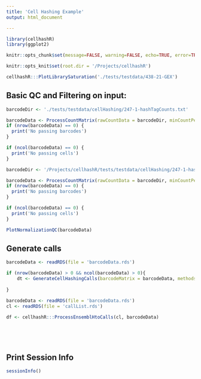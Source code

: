 ```yaml
---
title: 'Cell Hashing Example'
output: html_document

---
```


```r

library(cellhashR)
library(ggplot2)

knitr::opts_chunk$set(message=FALSE, warning=FALSE, echo=TRUE, error=TRUE)

knitr::opts_knit$set(root.dir = '/Projects/cellhashR')

```

```r

cellhashR:::PlotLibrarySaturation('./tests/testdata/438-21-GEX')


```


## Basic QC and Filtering on input:

```r

barcodeDir <- './tests/testdata/cellHashing/247-1-hashTagCounts.txt'

barcodeData <- ProcessCountMatrix(rawCountData = barcodeDir, minCountPerCell = 5)
if (nrow(barcodeData) == 0) {
  print('No passing barcodes')
}

if (ncol(barcodeData) == 0) {
  print('No passing cells')
}

```

```r

barcodeDir <- '/Projects/cellhashR/tests/testdata/cellHashing/247-1-hashTagCounts.txt'

barcodeData <- ProcessCountMatrix(rawCountData = barcodeDir, minCountPerCell = 5, barcodeWhitelist = c('HTO-1', 'HTO-2', 'HTO-3', 'HTO-4', 'HTO-6'))
if (nrow(barcodeData) == 0) {
  print('No passing barcodes')
}

if (ncol(barcodeData) == 0) {
  print('No passing cells')
}


```

```r

PlotNormalizationQC(barcodeData)


```

## Generate calls

```r

barcodeData <- readRDS(file = 'barcodeData.rds')

if (nrow(barcodeData) > 0 && ncol(barcodeData) > 0){
	dt <- GenerateCellHashingCalls(barcodeMatrix = barcodeData, methods = c('multiseq', 'htodemux'))
	
}

```

```r

barcodeData <- readRDS(file = 'barcodeData.rds')
cl <- readRDS(file = 'callList.rds')

df <- cellhashR:::ProcessEnsemblHtoCalls(cl, barcodeData)
	


  
```

## Print Session Info

```r

sessionInfo()

```

